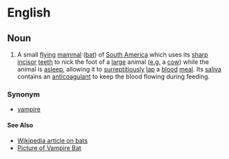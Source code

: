=English=

==Noun==

# A small [[fly]]ing [[mammal]] ([[bat]]) of [[South America]] which uses its [[sharp]] [[incisor]] [[teeth]] to nick the foot of a [[large]] animal ([[e.g.]] a [[cow]]) while the animal is [[asleep]], allowing it to [[surreptitiously]] [[lap]] a [[blood]] [[meal]].  Its [[saliva]] contains an [[anticoagulant]] to keep the blood flowing during feeding.


===Synonym===
*[[vampire]]

====See Also====
*[[w:Bat|Wikipedia article on bats]]
*[http://www.ccs.ednet.ns.ca/student_work/insects/pages/Vampire_bat_jpg.htm Picture of Vampire Bat]